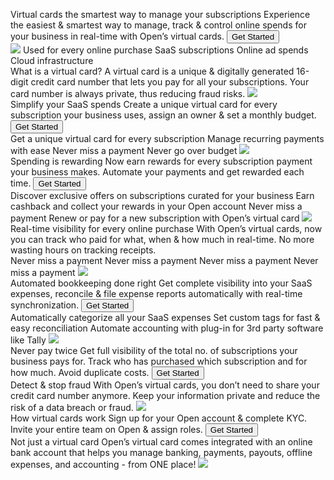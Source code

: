 <Header2
  icon="https://d9hhrg4mnvzow.cloudfront.net/register.open.money/virtual_card/8faab22a-logo-w-copy-3x.svg"
  nav="Get Started,Login"
/>
<Section center>
  <InfoHeading variant="h2">Virtual cards</InfoHeading>
  <InfoSubHeader>the smartest way to manage your subscriptions</InfoSubHeader>
  <InfoText>
    Experience the easiest & smartest way to manage, track & control online
    spends for your business in real-time with Open’s virtual cards.
  </InfoText>
  <Button outline rounded classes="btn-md">
    Get Started
  </Button>
</Section>
<Section center>
  <Image
    src="https://d9hhrg4mnvzow.cloudfront.net/register.open.money/virtual_card/cc96ddb1-virtual-card-2x_1000000000000000000028.png"
    classes="h-1/2 w-1/2"
    center
  />
  <InfoText>Used for every online purchase</InfoText>
  <ThreeCols>
    <InfoCard
      outline
      icon="https://d9hhrg4mnvzow.cloudfront.net/register.open.money/virtual_card/cb625028-categorize-saas-expenses.svg"
    >
      SaaS subscriptions
    </InfoCard>
    <InfoCard
      outline
      icon="https://d9hhrg4mnvzow.cloudfront.net/register.open.money/virtual_card/cb625028-categorize-saas-expenses.svg"
    >
      Online ad spends
    </InfoCard>
    <InfoCard
      outline
      icon="https://d9hhrg4mnvzow.cloudfront.net/register.open.money/virtual_card/cb625028-categorize-saas-expenses.svg"
    >
      Cloud infrastructure
    </InfoCard>
  </ThreeCols>
</Section>
<Section center>
  <TwoCols>
    <Box>
      <InfoHeading>What is a virtual card?</InfoHeading>
      <InfoText>
        A virtual card is a unique & digitally generated 16-digit credit card
        number that lets you pay for all your subscriptions. Your card number is
        always private, thus reducing fraud risks.
      </InfoText>
    </Box>
    <Image
      src="https://d9hhrg4mnvzow.cloudfront.net/register.open.money/virtual_card/f9efac63-accounting-3-2x_1000000000000000000028.png"
      classes="h-1/2"
      center
    />
  </TwoCols>
</Section>
<Section classes="px-12">
  <InfoHeading>Simplify your SaaS spends</InfoHeading>
  <InfoText>
    Create a unique virtual card for every subscription your business uses,
    assign an owner & set a monthly budget.
  </InfoText>
  <Button outline rounded classes="btn-md">
    Get Started
  </Button>
</Section>
<Section center>
  <TwoCols>
    <Box>
      <InfoCard
        outline
        icon="https://d9hhrg4mnvzow.cloudfront.net/register.open.money/virtual_card/cb625028-categorize-saas-expenses.svg"
      >
        Get a unique virtual card for every subscription
      </InfoCard>
      <InfoCard
        outline
        icon="https://d9hhrg4mnvzow.cloudfront.net/register.open.money/virtual_card/cb625028-categorize-saas-expenses.svg"
      >
        Manage recurring payments with ease
      </InfoCard>
      <InfoCard
        outline
        icon="https://d9hhrg4mnvzow.cloudfront.net/register.open.money/virtual_card/cb625028-categorize-saas-expenses.svg"
      >
        Never miss a payment
      </InfoCard>
      <InfoCard
        outline
        icon="https://d9hhrg4mnvzow.cloudfront.net/register.open.money/virtual_card/cb625028-categorize-saas-expenses.svg"
      >
        Never go over budget
      </InfoCard>
    </Box>
    <Image
      src="https://d9hhrg4mnvzow.cloudfront.net/register.open.money/virtual_card/aff13b05-group-11-2x-2_1000000000000000000028.png"
      classes="h-1/2"
      center
    />
  </TwoCols>
</Section>
<Section center>
  <InfoHeading variant="h2">Spending is rewarding</InfoHeading>
  <InfoText>
    Now earn rewards for every subscription payment your business makes.
    Automate your payments and get rewarded each time.
  </InfoText>
  <Button outline rounded classes="btn-md">
    Get Started
  </Button>
</Section>
<Section center>
  <TwoCols>
    <Box>
      <InfoCard
        outline
        icon="https://d9hhrg4mnvzow.cloudfront.net/register.open.money/virtual_card/cb625028-categorize-saas-expenses.svg"
      >
        Discover exclusive offers on subscriptions curated for your business
      </InfoCard>
      <InfoCard
        outline
        icon="https://d9hhrg4mnvzow.cloudfront.net/register.open.money/virtual_card/cb625028-categorize-saas-expenses.svg"
      >
        Earn cashback and collect your rewards in your Open account
      </InfoCard>
      <InfoCard
        outline
        icon="https://d9hhrg4mnvzow.cloudfront.net/register.open.money/virtual_card/cb625028-categorize-saas-expenses.svg"
      >
        Never miss a payment
      </InfoCard>
      <InfoCard
        outline
        icon="https://d9hhrg4mnvzow.cloudfront.net/register.open.money/virtual_card/cb625028-categorize-saas-expenses.svg"
      >
        Renew or pay for a new subscription with Open’s virtual card
      </InfoCard>
    </Box>
    <Image
      src="https://d9hhrg4mnvzow.cloudfront.net/register.open.money/virtual_card/4f3dd6c0-brand-offers-open-circle_10hp0dh000000000000028.png"
      classes="h-1/2"
      center
    />
  </TwoCols>
</Section>
<Section classes="px-12">
  <InfoHeading>Real-time visibility for every online purchase</InfoHeading>
  <InfoText>
    With Open’s virtual cards, now you can track who paid for what, when & how
    much in real-time. No more wasting hours on tracking receipts.
  </InfoText>
</Section>
<Section center>
  <TwoCols>
    <Box classes="p-0">
      <TwoCols>
        <InfoCard
          outline
          icon="https://d9hhrg4mnvzow.cloudfront.net/register.open.money/virtual_card/cb625028-categorize-saas-expenses.svg"
        >
          Never miss a payment
        </InfoCard>
        <InfoCard
          outline
          icon="https://d9hhrg4mnvzow.cloudfront.net/register.open.money/virtual_card/cb625028-categorize-saas-expenses.svg"
        >
          Never miss a payment
        </InfoCard>
      </TwoCols>
      <TwoCols>
        <InfoCard
          outline
          icon="https://d9hhrg4mnvzow.cloudfront.net/register.open.money/virtual_card/cb625028-categorize-saas-expenses.svg"
        >
          Never miss a payment
        </InfoCard>
        <InfoCard
          outline
          icon="https://d9hhrg4mnvzow.cloudfront.net/register.open.money/virtual_card/cb625028-categorize-saas-expenses.svg"
        >
          Never miss a payment
        </InfoCard>
      </TwoCols>
    </Box>
    <Image
      src="https://d9hhrg4mnvzow.cloudfront.net/register.open.money/virtual_card/d5ee9d71-screenshot-2020-12-11-at-8-21-35-pm_10du0gs0cm0gr00f001028.png"
      classes="h-1/2"
      center
    />
  </TwoCols>
</Section>
<Section classes="px-12">
  <InfoHeading>Automated bookkeeping done right</InfoHeading>
  <InfoText>
    Get complete visibility into your SaaS expenses, reconcile & file expense
    reports automatically with real-time synchronization.
  </InfoText>
  <Button outline rounded classes="btn-md">
    Get Started
  </Button>
</Section>
<Section center>
  <TwoCols>
    <Box>
      <InfoCard
        outline
        icon="https://d9hhrg4mnvzow.cloudfront.net/register.open.money/virtual_card/cb625028-categorize-saas-expenses.svg"
      >
        Automatically categorize all your SaaS expenses
      </InfoCard>
      <InfoCard
        outline
        icon="https://d9hhrg4mnvzow.cloudfront.net/register.open.money/virtual_card/cb625028-categorize-saas-expenses.svg"
      >
        Set custom tags for fast & easy reconciliation
      </InfoCard>
      <InfoCard
        outline
        icon="https://d9hhrg4mnvzow.cloudfront.net/register.open.money/virtual_card/cb625028-categorize-saas-expenses.svg"
      >
        Automate accounting with plug-in for 3rd party software like Tally
      </InfoCard>
    </Box>
    <Image
      src="https://d9hhrg4mnvzow.cloudfront.net/register.open.money/virtual_card/aff13b05-group-11-2x-2_1000000000000000000028.png"
      classes="h-1/2"
      center
    />
  </TwoCols>
</Section>
<Section center>
  <InfoHeading variant="h2">Never pay twice</InfoHeading>
  <InfoText>
    Get full visibility of the total no. of subscriptions your business pays
    for. Track who has purchased which subscription and for how much. Avoid
    duplicate costs.
  </InfoText>
  <Button outline rounded classes="btn-md">
    Get Started
  </Button>
</Section>
<Section center>
  <TwoCols>
    <Box>
      <InfoHeading left>Detect & stop fraud</InfoHeading>
      <InfoText left>
        With Open’s virtual cards, you don’t need to share your credit card
        number anymore. Keep your information private and reduce the risk of a
        data breach or fraud.
      </InfoText>
    </Box>
    <Image
      src="https://d9hhrg4mnvzow.cloudfront.net/register.open.money/virtual_card/f9efac63-accounting-3-2x_1000000000000000000028.png"
      classes="h-1/2"
      center
    />
  </TwoCols>
</Section>
<Section classes="px-12">
  <InfoHeading>How virtual cards work</InfoHeading>
  <InfoText>
    Sign up for your Open account & complete KYC. Invite your entire team on
    Open & assign roles.
  </InfoText>
  <Button outline rounded classes="btn-md">
    Get Started
  </Button>
</Section>
<Section center>
  <TwoCols>
    <Box>
      <InfoHeading left>Not just a virtual card</InfoHeading>
      <InfoText left>
        Open’s virtual card comes integrated with an online bank account that
        helps you manage banking, payments, payouts, offline expenses, and
        accounting - from ONE place!
      </InfoText>
    </Box>
    <Image
      src="https://d9hhrg4mnvzow.cloudfront.net/register.open.money/virtual_card/f9efac63-accounting-3-2x_1000000000000000000028.png"
      classes="h-1/2"
      center
    />
  </TwoCols>
</Section>
<Footer2
  icon="https://d9hhrg4mnvzow.cloudfront.net/register.open.money/virtual_card/8faab22a-logo-w-copy-3x.svg"
  address="Open Financial Technologies,\nTower 2, 3rd floor, RGA Tech Park,\nSarjapur Road, Bengaluru,\nKarnataka - 560035"
  companyPages="about,carrer,blog,terms&condition"
  companyFeatures="accounting,cards,payments"
  companyProducts="freelancers,startups,smes,developers"
  companyEmail="mail@companydomain.com"
  facebook="/"
  twitter="/"
  instagram="/"
  linkiden="/"
/>
